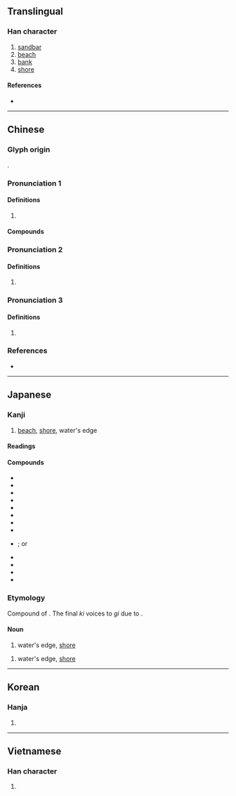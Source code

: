 {{character info/new}}
==Translingual==

===Han character===
{{Han char|rn=85|rad=水|as=02|sn=5|four=31120|canj=EMN|ids=⿰氵丁}}

# [[sandbar]]
# [[beach]]
# [[bank]]
# [[shore]]

====References====
* {{Han ref|kx=0604.020|dkj=17103|dj=0997.110|hdz=31548.020|uh=6C40|ud=27712|bh=A5C5|bd=42437}}

----

==Chinese==
{{zh-forms}}

===Glyph origin===
{{Han etym}}
{{Han compound|水|丁|c1=s|c2=p|t1=river|ls=psc}}.

===Pronunciation 1===
{{zh-pron
|m=tīng
|c=ting1,ding1
|mn=theng
|mc=1
|oc=1,1
|cat=
}}

====Definitions====
{{zh-hanzi}}

# {{rfdef|zh}}

====Compounds====
{{zh-der|克來汀症|奧斯汀|水汀|水門汀|汀州|汀曲|汀洲|汀線|汀祖}}

===Pronunciation 2===
{{zh-pron
|m=tìng
|mc=2
|oc=n,2
|cat=
}}

====Definitions====
{{zh-hanzi}}

# {{zh-only|*汀瀅}}

===Pronunciation 3===
{{zh-pron
|m=dìng
|cat=
}}

====Definitions====
{{zh-hanzi}}

# {{zh-only|*汀濘}}

===References===
* {{R:yue:Hanzi}}

----

==Japanese==

===Kanji===
{{ja-kanji|grade=|rs=水02}}

# [[beach]], [[shore]], water's edge

====Readings====
{{ja-readings
|goon=ちょう
|kanon=てい
|kun=みぎわ-, なぎさ-
}}

====Compounds====
{{der-top|Compounds with 汀}}
* {{ja-r|砂汀|さてい}}
* {{ja-r|沙汀|さてい}}
* {{ja-r|池汀|ちてい}}
* {{ja-r|長汀|ちょうてい}}
* {{ja-r|長汀曲浦|ちょうていきょくほ}}
* {{ja-r|汀州|ていしゅう}}
* {{ja-r|汀洲|ていしゅう}}
* {{ja-r|汀渚|ていしょ}}
* {{ja-r|汀線|ていせん}}; or {{ja-r|汀線|みぎわせん}}
{{der-bottom}}
{{der-top|Names with 汀}}
* {{ja-r|石田幽汀|いしだ ゆうてい}}
* {{ja-r|岡鶴汀|おかかくてい}}
* {{ja-r|鳥谷部春汀|とやべ しゅんてい}}
* {{ja-r|中村汀女|なかむら ていじょ}}
{{der-bottom}}

===Etymology===
Compound of {{compound|lang=ja|sort=みぎわ|水|tr1=mi|t1=water|際|tr2=kiwa|t2=edge, brink, small thing}}. The final ''ki'' voices to ''gi'' due to {{rendaku|みぎわ}}.

====Noun====
{{ja-noun|なぎさ}}

# water's edge, [[shore]]

{{ja-noun|みぎわ}}
# water's edge, [[shore]]

----

==Korean==

===Hanja===
{{ko-hanja|hangeul=정|eumhun=|rv=jeong|mr=chŏng|y=ceng}}

# {{defn|lang=ko|sort=水02}}

----

==Vietnamese==

===Han character===
{{vi-hantu|[[đênh]], [[đinh]], [[thinh]]|rs=水02}}

# {{defn|lang=vi|sort=水02}}